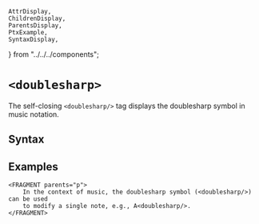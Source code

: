     AttrDisplay,
    ChildrenDisplay,
    ParentsDisplay,
    PtxExample,
    SyntaxDisplay,
} from "../../../components";

# `<doublesharp>`

The self-closing `<doublesharp/>` tag displays the doublesharp symbol in music 
notation.

## Syntax

<SyntaxDisplay name="doublesharp" />

## Examples

```ptx-example
<FRAGMENT parents="p">
    In the context of music, the doublesharp symbol (<doublesharp/>) can be used
    to modify a single note, e.g., A<doublesharp/>.
</FRAGMENT>
```  

